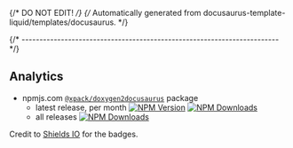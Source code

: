{/* DO NOT EDIT! */}
{/* Automatically generated from docusaurus-template-liquid/templates/docusaurus. */}

{/* ------------------------------------------------------------------------ */}

## Analytics


- npmjs.com [`@xpack/doxygen2docusaurus`](https://www.npmjs.com/package/@xpack/doxygen2docusaurus/) package
  - latest release, per month
[![NPM Version](https://img.shields.io/npm/v/%40xpack%2Fdoxygen2docusaurus?color=blue)](https://www.npmjs.com/package/@xpack/doxygen2docusaurus/)
[![NPM Downloads](https://img.shields.io/npm/dm/%40xpack%2Fdoxygen2docusaurus?color=green)](https://www.npmjs.com/package/@xpack/doxygen2docusaurus/)
  - all releases [![NPM Downloads](https://img.shields.io/npm/dt/%40xpack%2Fdoxygen2docusaurus?color=green)](https://www.npmjs.com/package/@xpack/doxygen2docusaurus/)

Credit to [Shields IO](https://shields.io) for the badges.
